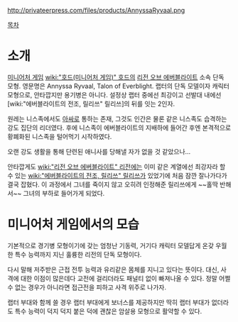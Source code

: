 http://privateerpress.com/files/products/AnnyssaRyvaal.png

[[목차]]
= 소개 =
[[미니어처 게임]] [[wiki:"호드(미니어처 게임)" 호드]]의 [[리전 오브 에버블라이트]] 소속 단독 모형. 영문명은 Annyssa Ryvaal, Talon of Everblight. 랩터의 단독 모델이자 캐릭터 모형으로, 안타깝지만 용기병은 아니다. 설정상 랩터 중에선 최강이고 선발대 내에선 [wiki:"에버블라이트의 전조, 릴리쓰" 릴리쓰]의 뒤를 잇는 2인자.

원레는 니스족에서도 [[아싸]]로 통하는 존재, 그것도 인간은 물론 같은 니스족도 습격하는 강도 집단의 리더였다. 후에 니스족이 에버블라이트의 지배하에 들어간 후엔 본격적으로 황폐화된 니스족을 털어먹기 시작하였다.

오랜 강도 생활을 통해 단련된 애니사를 당해낼 자가 없을 것 같았으나…

안타깝게도 [[wiki:"리전 오브 에버블라이트" 리전]]에는 이미 같은 계열에선 최강자라 할 수 있는 [[wiki:"에버블라이트의 전조, 릴리쓰" 릴리쓰]]가 있었기에 처음 잠깐 잘나가다가 결국 잡혔다. 이 과정에서 그녀를 죽이지 않고 오히려 인정해준 릴리쓰에게 ~~홀딱 반해서~~ 그녀의 부하로 들어가게 되었다.


= 미니어처 게임에서의 모습 =
기본적으로 경기병 모형이기에 갖는 엄청난 기동력, 거기다 캐릭터 모델답게 온갖 우월한 특수 능력까지 지닌 훌륭한 리전의 단독 모형이다. 

다시 말해 저주받은 근접 전투 능력과 유리같은 몸체를 지니고 있다는 뜻이다. 대신, 사격에 대한 이점이 많은데다 교전에 걸리더라도 패널티 없이 빠져나올 수 있다. 정말 어쩔 수 없는 경우가 아니라면 접근전을 피하고 사격 위주로 나가자.

랩터 부대와 함께 쓸 경우 랩터 부대에게 보너스를 제공하지만 딱히 랩터 부대가 없더라도 특수 능력이 덕지 덕지 붙은 덕에 괜찮은 암살용 모형으로 활약할 수 있다.




